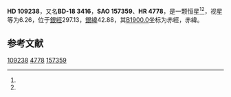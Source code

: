 {{Starbox begin
| name = HD 109238
}}
{{Starbox observe
| epoch = [[J2000.0|J2000.0]]
| constell = 烏鴉座<ref name=SIMBAD>{{cite web
 | url=http://simbad.u-strasbg.fr/simbad/sim-id?Ident=HR+4778
 | title =Pulsating variable Star
 | publisher=Centre de Données astronomiques de Strasbourg
 | work=SIMBAD
 | accessdate=2012-07-13}}</ref><ref name=DATA>{{cite web
 | url=http://vizier.u-strasbg.fr/viz-bin/VizieR-5?-out.add=.&-source=5050&-corr=PK=HR&-out.max=9999&HR=4778
 | title=VizieR Detailed Page
 | accessdate=2012-07-13
 | archive-date=2016-03-05
 | archive-url=https://web.archive.org/web/20160305203312/http://vizier.u-strasbg.fr/viz-bin/VizieR-5?-out.add=.&-source=5050&-corr=PK=HR&-out.max=9999&HR=4778
 | dead-url=no
 }}</ref>
| 星官 = 
| ra = {{RA|12|33|22.4}}<ref name=SIMBAD /><ref name=DATA />
| dec = {{DEC|-19|47|31}}<ref name=SIMBAD /><ref name=DATA />
| appmag_v = 6.26<ref name=SIMBAD /><ref name=DATA />
}}
{{Starbox character
| class = F2V<ref name=SIMBAD /><ref name=DATA />
| b-v = 0.29<ref name=SIMBAD /><ref name=DATA />
| u-b = <ref name=SIMBAD /><ref name=DATA />
| r-i = <ref name=SIMBAD /><ref name=DATA />
| variable = 
}}
{{Starbox astrometry
| radial_v = 
| prop_mo_ra = 5
| parallax = 
| p_error = 
}}
{{Starbox catalog
| names =BD-18 3416，[[SAO星表|SAO]] 157359，[[HD星表|HD]] 109238，[[HR星表|HR]] 4778}}
{{Starbox reference |Simbad=HR+4778}}
{{Starbox end}}

'''HD 109238'''，又名'''BD-18 3416'''，'''SAO 157359'''、'''HR 4778'''，是一颗恒星<ref name=SIMBAD /><ref name=DATA />，视星等为6.26，位于[[銀道座標系|銀經]]297.13，[[銀道座標系|銀緯]]42.88，其[[B1900.0|B1900.0]]坐标为赤經{{RA|12|28|8.7}}，赤緯{{DEC|-19|42.88|24}}。

== 参考文献 ==
{{reflist}}

{{star-stub}}

[[Category:HD和HDE天體|109238]]
[[Category:HR天體|4778]]
[[Category:SAO天體|157359]]